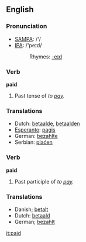 ==English==

{{rank|brother|I've|longer|476|paid|art|neither|suddenly}}

===Pronunciation===
*[[w:SAMPA|SAMPA]]: /'/
*[[w:IPA|IPA]]: /'peɪd/
*:Rhymes: [[Rhymes:English:-eɪd|-eɪd]]

===Verb===
'''paid'''
# Past tense of ''to [[pay]].''

===Translations===
*Dutch: [[betaalde]], [[betaalden]]
*[[Esperanto]]: [[pagis]]
*German: [[bezahlte]]
*Serbian: [[plaćen]]

===Verb===
'''paid'''
# Past participle of ''to [[pay]].''

===Translations===
*Danish; [[betalt]]
*Dutch: [[betaald]]
*German; [[bezahlt]]

[[it:paid]]